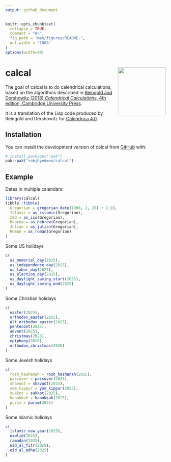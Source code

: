 ```yaml
---
output: github_document
---
```


<!-- README.md is generated from README.Rmd. Please edit that file -->

```r
knitr::opts_chunk$set(
  collapse = TRUE,
  comment = "#>",
  fig.path = "man/figures/README-",
  out.width = "100%"
)
options(width=90)
```

# calcal <img src="man/figures/calcal-hex.png" align="right" width = 150 />


<!-- badges: start -->
<!-- badges: end -->

The goal of calcal is to do calendrical calculations, based on the algorithms described in [Reingold and
    Dershowitz (2018) *Calendrical Calculations*, 4th edition, Cambridge University Press](https://doi.org/10.1017/9781107415058).

It is a translation of the Lisp code produced by Reingold and Dershowitz for [Calendrica 4.0](https://github.com/EdReingold/calendar-code2).

## Installation

You can install the development version of calcal from [GitHub](https://github.com/) with:

``` r
# install.packages("pak")
pak::pak("robjhyndman/calcal")
```

## Example

Dates in multiple calendars:


```r
library(calcal)
tibble::tibble(
  Gregorian = gregorian_date(1990, 2, 20) + 1:10,
  Islamic = as_islamic(Gregorian),
  ISO = as_iso(Gregorian),
  Hebrew = as_hebrew(Gregorian),
  Julian = as_julian(Gregorian),
  Roman = as_roman(Gregorian)
)
```

Some US holidays

```r
c(
  us_memorial_day(2025),
  us_independence_day(2025),
  us_labor_day(2025),
  us_election_day(2025),
  us_daylight_saving_start(2025),
  us_daylight_saving_end(2025)
)
```

Some Christian holidays

```r
c(
  easter(2025),
  orthodox_easter(2025),
  alt_orthodox_easter(2025),
  pentecost(2025),
  advent(2025),
  christmas(2025),
  epiphany(2026),
  orthodox_christmas(2026)
)
```

Some Jewish holidays

```r
c(
  rosh_hashanah = rosh_hashanah(2025),
  passover = passover(2025),
  shavuot = shavuot(2025),
  yom_kippur = yom_kippur(2025),
  sukkot = sukkot(2025),
  hanukkah = hanukkah(2025),
  purim = purim(2025)
)
```

Some Islamic holidays

```r
c(
  islamic_new_year(2025),
  mawlid(2025),
  ramadan(2025),
  eid_al_fitr(2025),
  eid_al_adha(2025)
)
```
